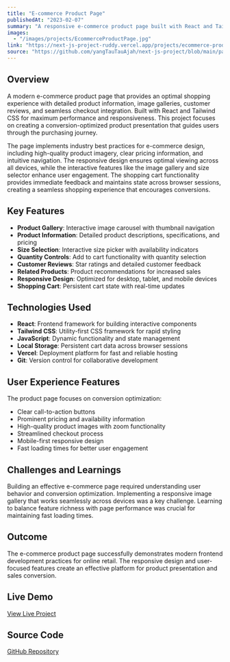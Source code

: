 ```yaml
---
title: "E-commerce Product Page"
publishedAt: "2023-02-07"
summary: "A responsive e-commerce product page built with React and Tailwind CSS, featuring product galleries, reviews, and shopping cart functionality."
images:
  - "/images/projects/EcommerceProductPage.jpg"
link: "https://next-js-project-ruddy.vercel.app/projects/ecommerce-product-page"
source: "https://github.com/yangTauTauAjah/next-js-project/blob/main/pages/projects/ecommerce-product-page.tsx"
---
```


## Overview

A modern e-commerce product page that provides an optimal shopping experience with detailed product information, image galleries, customer reviews, and seamless checkout integration. Built with React and Tailwind CSS for maximum performance and responsiveness. This project focuses on creating a conversion-optimized product presentation that guides users through the purchasing journey.

The page implements industry best practices for e-commerce design, including high-quality product imagery, clear pricing information, and intuitive navigation. The responsive design ensures optimal viewing across all devices, while the interactive features like the image gallery and size selector enhance user engagement. The shopping cart functionality provides immediate feedback and maintains state across browser sessions, creating a seamless shopping experience that encourages conversions.

## Key Features

- **Product Gallery**: Interactive image carousel with thumbnail navigation
- **Product Information**: Detailed product descriptions, specifications, and pricing
- **Size Selection**: Interactive size picker with availability indicators
- **Quantity Controls**: Add to cart functionality with quantity selection
- **Customer Reviews**: Star ratings and detailed customer feedback
- **Related Products**: Product recommendations for increased sales
- **Responsive Design**: Optimized for desktop, tablet, and mobile devices
- **Shopping Cart**: Persistent cart state with real-time updates

## Technologies Used

- **React**: Frontend framework for building interactive components
- **Tailwind CSS**: Utility-first CSS framework for rapid styling
- **JavaScript**: Dynamic functionality and state management
- **Local Storage**: Persistent cart data across browser sessions
- **Vercel**: Deployment platform for fast and reliable hosting
- **Git**: Version control for collaborative development

## User Experience Features

The product page focuses on conversion optimization:
- Clear call-to-action buttons
- Prominent pricing and availability information
- High-quality product images with zoom functionality
- Streamlined checkout process
- Mobile-first responsive design
- Fast loading times for better user engagement

## Challenges and Learnings

Building an effective e-commerce page required understanding user behavior and conversion optimization. Implementing a responsive image gallery that works seamlessly across devices was a key challenge. Learning to balance feature richness with page performance was crucial for maintaining fast loading times.

## Outcome

The e-commerce product page successfully demonstrates modern frontend development practices for online retail. The responsive design and user-focused features create an effective platform for product presentation and sales conversion.

## Live Demo

[View Live Project](https://next-js-project-ruddy.vercel.app/projects/ecommerce-product-page)

## Source Code

[GitHub Repository](https://github.com/yangTauTauAjah/next-js-project/blob/main/pages/projects/ecommerce-product-page.tsx) 